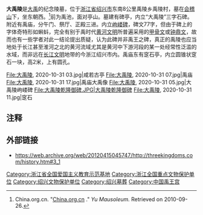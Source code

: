 {{文物保护单位
| 级别 = 全国
| 名称 = 大禹陵
| 图片 = Yu the Great mausoleum stele in Shaoxing, Zhejiang, China.jpg
| 编号 = 4-77
| 分类 = 古建筑
| 时代 = [[清朝|清]]
| 所在 = [[浙江省|浙江省]][[绍兴市|绍兴市]]
| 登录 = 1996年
| Cat = 浙江全国重点文物保护单位
}}

'''大禹陵'''是[[禹|大禹]]的纪念陵墓，位于[[浙江省|浙江省]][[绍兴市|绍兴市]]东南8公里禹陵乡禹陵村，墓在[[会稽山|会稽山]]下，坐东朝西。<ref name="corg1">China.org.cn. "[http://www.china.org.cn/english/features/atam/115068.htm China.org.cn] {{Wayback|url=http://www.china.org.cn/english/features/atam/115068.htm |date=20120717223759 }}." ''Yu Mausoleum.'' Retrieved on 2010-09-26.</ref>前为禹池，面对亭山。墓建有碑亭，内立“大禹陵”三字石碑。附近有禹庙，分午门、祭厅、正殿三进。内立[[岣嵝碑|岣嵝碑]]，碑文77字，但由于碑上的字体奇特形如蝌蚪，完全有别于禹时代[[黄河文明|黄河文明]]所普遍采用的[[甲骨文|甲骨文]]或[[钟鼎文|钟鼎文]]，故而也有一些学者对此一结论提出质疑，认为此碑并非禹王之碑，真正的禹陵也应当地处于长江甚至淮河之北的黄河流域尤其是黄河中下游河段的某一处经常性泛滥的水域，而非远在[[长江文明|长江文明]]地带的今浙江绍兴市内。禹庙东有窆石亭，内立圆锥状窆石一块，高2米，上有圆孔。
<gallery>
File:大禹陵, 2020-10-31 03.jpg|咸若古亭
File:大禹陵, 2020-10-31 07.jpg|禹庙
File:大禹陵, 2020-10-31 17.jpg|禹庙大禹像
File:大禹陵, 2020-10-31 05.jpg|大禹陵岣嵝碑
File:大禹陵乾隆御碑.JPG|大禹陵乾隆御碑
File:大禹陵, 2020-10-31 11.jpg|窆石
</gallery>

==注释==
<references/>

== 外部链接 ==
* [https://web.archive.org/web/20120415045747/http://threekingdoms.com/history.htm#3_1 https://web.archive.org/web/20120415045747/http://threekingdoms.com/history.htm#3_1]

{{浙江全国重点文物保护单位}}
{{浙江省全国爱国主义教育示范基地}}
{{Zhejiang topics}}
[[Category:浙江省全国爱国主义教育示范基地|Category:浙江省全国爱国主义教育示范基地]]
[[Category:浙江全国重点文物保护单位|Category:浙江全国重点文物保护单位]]
[[Category:绍兴文物保护单位|Category:绍兴文物保护单位]]
[[Category:绍兴墓葬|Category:绍兴墓葬]]
[[Category:中国禹王宫|Category:中国禹王宫]]